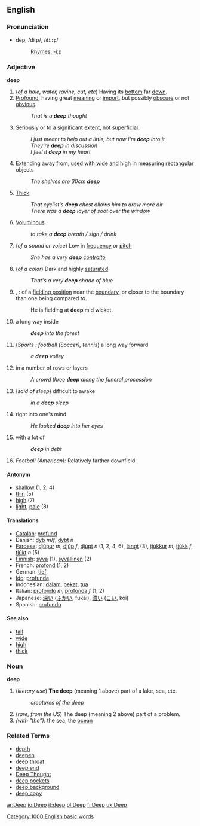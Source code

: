 ==English==

===Pronunciation===
*dēp, /diːp/, /<tt>di:p</tt>/
*:[[Rhymes:English:-iːp|Rhymes: -iːp]]

===Adjective===
'''deep'''
# (''of a hole, water, ravine, cut, etc'') Having its [[bottom]] far [[down]].
# [[Profound]], having great [[meaning]] or [[import]], but possibly [[obscure]] or not [[obvious]].
#: ''That is a '''deep''' thought''
# Seriously or to a [[significant]] [[extent]], not superficial.
#: ''I just meant to help out a little, but now I'm '''deep''' into it''
#: ''They're '''deep''' in discussion''
#: ''I feel it '''deep''' in my heart''
# Extending away from, used with [[wide]] and [[high]] in measuring [[rectangular]] objects
#: ''The shelves are 30cm '''deep'''''
# [[Thick]]
#: ''That cyclist's '''deep''' chest allows him to draw more air''
#: ''There was a '''deep''' layer of soot over the window''
# [[Voluminous]]
#: ''to take a '''deep''' breath / sigh / drink''
# (''of a sound or voice'') Low in [[frequency]] or [[pitch]]
#: ''She has a very '''deep''' [[contralto]]''
# (''of a color'') Dark and highly [[saturated]]
#: ''That's a very '''deep''' shade of blue''
# {{cricket}}, {{baseball}}: of a [[fielding position]] near the [[boundary]], or closer to the boundary than one being compared to.
#: He is fielding at '''deep''' mid wicket.
# a long way inside
#: '''''deep''' into the forest''
# (''Sports : football (Soccer), tennis'') a long way forward
#: ''a '''deep''' volley''
# in a number of rows or layers
#: ''A crowd three '''deep''' along the funeral procession''
# (''said of sleep'') difficult to awake
#: ''in a '''deep''' sleep''
# right into one's mind
#: ''He looked '''deep''' into her eyes''
# with a lot of
#: '''''deep''' in debt''
# ''Football (American):'' Relatively farther downfield.

====Antonym====
*[[shallow]] (1, 2, 4)
*[[thin]] (5)
*[[high]] (7)
*[[light]], [[pale]] (8)


====Translations====
*[[Catalan]]: [[profund]]
*Danish: [[dyb]] ''m''/''f'', [[dybt]] ''n''
*[[Faroese]]: [[djúpur]] ''m'', [[djúp]] ''f'', [[djúpt]] ''n'' (1, 2, 4, 6), [[langt]] (3), [[tjúkkur]] ''m'', [[tjúkk]] ''f'', [[tjúkt]] ''n'' (5) 
*[[Finnish]]: [[syvä]] (1), [[syvällinen]] (2)
*French: [[profond]] (1, 2)
*German: [[tief]]
*[[Ido]]: [[profunda]]
*Indonesian: [[dalam]], [[pekat]], [[tua]]
*Italian: [[profondo]] ''m'', [[profonda]] ''f'' (1, 2)
*Japanese: [[深い]] ([[ふかい]], fukai), [[濃い]] ([[こい]], koi)
*Spanish: [[profundo]]

====See also====
*[[tall]]
*[[wide]]
*[[high]]
*[[thick]]

===Noun===
'''deep'''  {{uncountable}}
# (''literary use'') '''The deep''' (meaning 1 above) part of a lake, sea, etc.
#: ''creatures of the deep''
# (''rare, from the US'') The deep (meaning 2 above) part of a problem.
# ''(with "the"):'' the sea, the [[ocean]]

=== Related Terms ===
* [[depth]]
* [[deepen]]
* [[deep throat]]
* [[deep end]]
* [[Deep Thought]]
* [[deep pockets]]
* [[deep background]]
* [[deep copy]]

[[Category:1000 English basic words]]

[[ar:Deep]]
[[io:Deep]]
[[it:deep]]
[[pl:Deep]]
[[fi:Deep]]
[[uk:Deep]]